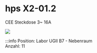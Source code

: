
# hps X2-01.2
CEE Steckdose 3~ 16A

[![](/image/Labore/B7/Laborplatten/hps/hps_X2_01.2_min.webp)](/image/Labore/B7/Laborplatten/hps/hps_X2_01.2.webp)


:::info
Position:   Labor UGII B7 - Nebenraum\
Anzahl:     11